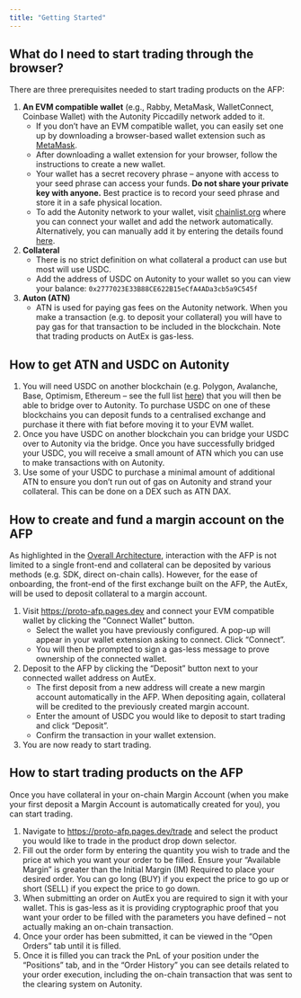 ```yaml
---
title: "Getting Started"
---
```


## What do I need to start trading through the browser?

There are three prerequisites needed to start trading products on the AFP:

1. **An EVM compatible wallet** (e.g., Rabby, MetaMask, WalletConnect, Coinbase Wallet) with the Autonity Piccadilly network added to it.
    - If you don’t have an EVM compatible wallet, you can easily set one up by downloading a browser-based wallet extension such as [MetaMask](https://metamask.io/download).
    - After downloading a wallet extension for your browser, follow the instructions to create a new wallet.
    - Your wallet has a secret recovery phrase – anyone with access to your seed phrase can access your funds. **Do not share your private key with anyone.** Best practice is to record your seed phrase and store it in a safe physical location.
    - To add the Autonity network to your wallet, visit [chainlist.org](https://chainlist.org/?testnets=true&search=piccadilly) where you can connect your wallet and add the network automatically. Alternatively, you can manually add it by entering the details found [here](https://chainlist.org/?testnets=true&search=piccadilly).
2. **Collateral**
    - There is no strict definition on what collateral a product can use but most will use USDC.
    - Add the address of USDC on Autonity to your wallet so you can view your balance: `0x2777023E33B88CE622B15eCfA4ADa3cb5a9C545f`
3. **Auton (ATN)**
    - ATN is used for paying gas fees on the Autonity network. When you make a transaction (e.g. to deposit your collateral) you will have to pay gas for that transaction to be included in the blockchain. Note that trading products on AutEx is gas-less.


## How to get ATN and USDC on Autonity

1. You will need USDC on another blockchain (e.g. Polygon, Avalanche, Base, Optimism, Ethereum – see the full list [here](https://chainlist.org/?search=usdc)) that you will then be able to bridge over to Autonity. To purchase USDC on one of these blockchains you can deposit funds to a centralised exchange and purchase it there with fiat before moving it to your EVM wallet.
2. Once you have USDC on another blockchain you can bridge your USDC over to Autonity via the bridge. Once you have successfully bridged your USDC, you will receive a small amount of ATN which you can use to make transactions with on Autonity.
3. Use some of your USDC to purchase a minimal amount of additional ATN to ensure you don’t run out of gas on Autonity and strand your collateral. This can be done on a DEX such as ATN DAX.


## How to create and fund a margin account on the AFP

As highlighted in the [Overall Architecture](architecture.qmd), interaction with the AFP is not limited to a single front-end and collateral can be deposited by various methods (e.g. SDK, direct on-chain calls). However, for the ease of onboarding, the front-end of the first exchange built on the AFP, the AutEx, will be used to deposit collateral to a margin account.

1. Visit [https://proto-afp.pages.dev](https://proto-afp.pages.dev) and connect your EVM compatible wallet by clicking the “Connect Wallet” button.
    - Select the wallet you have previously configured. A pop-up will appear in your wallet extension asking to connect. Click “Connect”.
    - You will then be prompted to sign a gas-less message to prove ownership of the connected wallet.
2. Deposit to the AFP by clicking the “Deposit” button next to your connected wallet address on AutEx.
    - The first deposit from a new address will create a new margin account automatically in the AFP. When depositing again, collateral will be credited to the previously created margin account.
    - Enter the amount of USDC you would like to deposit to start trading and click “Deposit”.
    - Confirm the transaction in your wallet extension.
3. You are now ready to start trading.


## How to start trading products on the AFP

Once you have collateral in your on-chain Margin Account (when you make your first deposit a Margin Account is automatically created for you), you can start trading.

1. Navigate to [https://proto-afp.pages.dev/trade](https://proto-afp.pages.dev/trade) and select the product you would like to trade in the product drop down selector.
2. Fill out the order form by entering the quantity you wish to trade and the price at which you want your order to be filled. Ensure your “Available Margin” is greater than the Initial Margin (IM) Required to place your desired order. You can go long (BUY) if you expect the price to go up or short (SELL) if you expect the price to go down.
3. When submitting an order on AutEx you are required to sign it with your wallet. This is gas-less as it is providing cryptographic proof that you want your order to be filled with the parameters you have defined – not actually making an on-chain transaction.
4. Once your order has been submitted, it can be viewed in the “Open Orders” tab until it is filled.
5. Once it is filled you can track the PnL of your position under the “Positions” tab, and in the “Order History” you can see details related to your order execution, including the on-chain transaction that was sent to the clearing system on Autonity.
